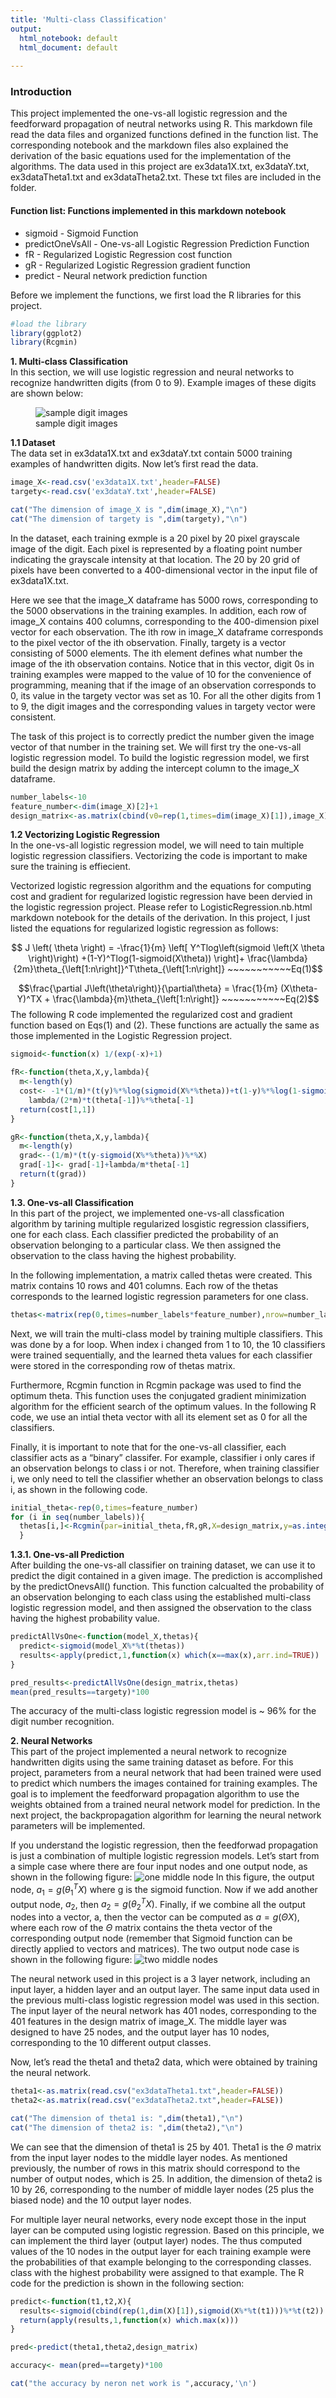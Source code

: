 ```yaml
---
title: 'Multi-class Classification'
output:
  html_notebook: default
  html_document: default
  
---
```


### Introduction

This project implemented the one-vs-all logistic regression and the feedforward propagation of neutral networks using R. This markdown file read the data files and organized functions defined in the function list. The corresponding notebook and the markdown files also explained the derivation of the basic equations used for the implementation of the algorithms. The data used in this project are ex3data1X.txt, ex3dataY.txt, ex3dataTheta1.txt and ex3dataTheta2.txt. These txt files are included in the folder.  

#### Function list: Functions implemented in this markdown notebook
* sigmoid - Sigmoid Function 
* predictOneVsAll - One-vs-all Logistic Regression Prediction Function
* fR - Regularized Logistic Regression cost function
* gR - Regularized Logistic Regression gradient function
* predict - Neural network prediction function

Before we implement the functions, we first load the R libraries for this project.
```r
#load the library
library(ggplot2)
library(Rcgmin)
```

**1. Multi-class Classification **          
In this section, we will use logistic regression and neural networks to recognize handwritten digits (from 0 to 9). Example images of these digits are shown below:     

![sample digit images](ex3.jpg)

**1.1 Dataset **          
The data set in ex3data1X.txt and ex3dataY.txt contain 5000 training examples of handwritten digits. Now let's first read the data. 
```r
image_X<-read.csv('ex3data1X.txt',header=FALSE)
targety<-read.csv('ex3dataY.txt',header=FALSE)

cat("The dimension of image_X is ",dim(image_X),"\n")
cat("The dimension of targety is ",dim(targety),"\n")
```
In the dataset, each training exmple is a 20 pixel by 20 pixel grayscale image of the digit. Each pixel is represented by a floating point number indicating the grayscale intensity at that location. The 20 by 20 grid of pixels have been converted to a 400-dimensional vector in the input file of ex3data1X.txt. 

Here we see that the image_X dataframe has 5000 rows, corresponding to the 5000 observations in the training examples. In addition, each row of image_X contains 400 columns, corresponding to the 400-dimension pixel vector for each observation. The ith row in image_X dataframe corresponds to the pixel vector of the ith observation. Finally, targety is a vector consisting of 5000 elements. The ith element defines what number the image of the ith observation contains. Notice that in this vector, digit 0s in training examples were mapped to the value of 10 for the convenience of programming, meaning that if the image of an observation corresponds to 0, its value in the targety vector was set as 10. For all the other digits from 1 to 9, the digit images and the corresponding values in targety vector were consistent.

The task of this project is to correctly predict the number given the image vector of that number in the training set. We will first try the one-vs-all logistic regression model. To build the logistic regression model, we first build the design matrix by adding the intercept column to the image_X dataframe.

```r
number_labels<-10
feature_number<-dim(image_X)[2]+1
design_matrix<-as.matrix(cbind(v0=rep(1,times=dim(image_X)[1]),image_X))
```
**1.2 Vectorizing Logistic Regression **          
In the one-vs-all logistic regression model, we will need to tain multiple logistic regression classifiers. Vectorizing the code is important to make sure the training is effiecient.

Vectorized logistic regression algorithm and the equations for computing cost and gradient for regularized logistic regression have been dervied in the logistic regression project. Please refer to LogisticRegression.nb.html markdown notebook for the details of the derivation. In this project, I just listed the equations for regularized logistic regression as follows:

$$ J \left( \theta \right) = -\frac{1}{m} \left[ Y^Tlog\left(sigmoid \left(X \theta \right)\right) +(1-Y)^Tlog(1-sigmoid(X\theta))  \right]+ \frac{\lambda}{2m}\theta_{\left[1:n\right]}^T\theta_{\left[1:n\right]}  ~~~~~~~~~~~Eq(1)$$ 

$$\frac{\partial J\left(\theta\right)}{\partial\theta} = \frac{1}{m} (X\theta-Y)^TX + \frac{\lambda}{m}\theta_{\left[1:n\right]}  ~~~~~~~~~~~Eq(2)$$
The following R code implemented the regularized cost and gradient function based on Eqs(1) and (2). These functions are actually the same as those implemented in the Logistic Regression project.
```r
sigmoid<-function(x) 1/(exp(-x)+1)

fR<-function(theta,X,y,lambda){
  m<-length(y)
  cost<- -1*(1/m)*(t(y)%*%log(sigmoid(X%*%theta))+t(1-y)%*%log(1-sigmoid(X%*%theta)))+
    lambda/(2*m)*t(theta[-1])%*%theta[-1]
  return(cost[1,1])
}

gR<-function(theta,X,y,lambda){
  m<-length(y)
  grad<--(1/m)*(t(y-sigmoid(X%*%theta))%*%X)
  grad[-1]<- grad[-1]+lambda/m*theta[-1]
  return(t(grad))
}
```

**1.3. One-vs-all Classification **             
In this part of the project, we implemented one-vs-all classfication algorithm by tarining multiple regularized losgistic regression classifiers, one for each class. Each classifier predicted the probability of an observation belonging to a particular class. We then assigned the observation to the class having the highest probability.

In the following implementation, a matrix called thetas were created. This matrix contains 10 rows and 401 columns. Each row of the thetas corresponds to the learned logistic regression parameters for one class. 
```r
thetas<-matrix(rep(0,times=number_labels*feature_number),nrow=number_labels)

```

Next, we will train the multi-class model by training multiple classifiers. This was done by a for loop. When index i changed from 1 to 10, the 10 classifiers were trained sequentially, and the learned theta values for each classifier were stored in the corresponding row of thetas matrix.

Furthermore, Rcgmin function in Rcgmin package was used to find the optimum theta. This function uses the conjugated gradient minimization algorithm for the efficient search of the optimum values. In the following R code, we use an intial theta vector with all its element set as 0 for all the classifiers.

Finally, it is important to note that for the one-vs-all classifier, each classifier acts as a "binary" classifer. For example, classifier i only cares if an observation belongs to class i or not. Therefore, when training classifier i, we only need to tell the classifier whether an observation belongs to class i, as shown in the following code. 

```r
initial_theta<-rep(0,times=feature_number)
for (i in seq(number_labels)){
  thetas[i,]<-Rcgmin(par=initial_theta,fR,gR,X=design_matrix,y=as.integer(targety==i),lambda=0.1)$par
  }
```
**1.3.1. One-vs-all Prediction **           
After building the one-vs-all classifier on training dataset, we can use it to predict the digit contained in a given image. The prediction is accomplished by the predictOnevsAll() function. This function calcualted the probability of an observation belonging to each class using the established multi-class logistic regression model, and then assigned the observation to the class having the highest probability value.

```r
predictAllVsOne<-function(model_X,thetas){
  predict<-sigmoid(model_X%*%t(thetas))
  results<-apply(predict,1,function(x) which(x==max(x),arr.ind=TRUE))
}

pred_results<-predictAllVsOne(design_matrix,thetas)
mean(pred_results==targety)*100
```
The accuracy of the multi-class logistic regression model is ~ 96% for the digit number recognition. 

**2. Neural Networks **          
 This part of the project implemented a neural network to recognize handwritten digits using the same training dataset as before. For this project, parameters from a neural network that had been trained were used to predict which numbers the images contained for training examples. The goal is to implement the feedforward propagation algorithm to use the weights obtained from a trained neural network model for prediction. In the next project, the backpropagation algorithm for learning the neural network parameters will be implemented.

If you understand the logistic regression, then the feedforwad propagation is just a combination of multiple logistic regression models. Let's start from a simple case where there are four input nodes and one output node, as shown in the following figure:
![one middle node](onenode.PNG)
In this figure, the output node, $a_1=g(\theta_1^TX)$ where g is the sigmoid function. Now if we add another output node, $a_2$, then $a_2=g(\theta_2^TX)$. Finally, if we combine all the output nodes into a vector, a, then the vector can be computed as $a=g(\Theta X)$, where each row of the $\Theta$ matrix contains the theta vector of the corresponding output node (remember that Sigmoid function can be directly applied to vectors and matrices). The two output node case is shown in the following figure: ![two middle nodes](twonodes.PNG) 
 
The neural network used in this project is a 3 layer network, including an input layer, a hidden layer and an output layer. The same input data used in the previous multi-class logistic regression model was used in this section. The input layer of the neural network has 401 nodes, corresponding to the 401 features in the design matrix of image_X. The middle layer was designed to have 25 nodes, and the output layer has 10 nodes, corresponding to the 10 different output classes. 

Now, let's read the theta1 and theta2 data, which were obtained by training the neural network.
```r
theta1<-as.matrix(read.csv("ex3dataTheta1.txt",header=FALSE))
theta2<-as.matrix(read.csv("ex3dataTheta2.txt",header=FALSE))

cat("The dimension of theta1 is: ",dim(theta1),"\n")
cat("The dimension of theta2 is: ",dim(theta2),"\n")
```
We can see that the dimension of theta1 is 25 by 401. Theta1 is the $\Theta$ matrix from the input layer nodes to the middle layer nodes. As mentioned previously, the number of rows in this matrix should correspond to the number of output nodes, which is 25. In addition, the dimension of theta2 is 10 by 26, corresponding to the number of middle layer nodes (25 plus the biased node) and the 10 output layer nodes.

For multiple layer neural networks, every node except those in the input layer can be computed using logistic regression. Based on this principle, we can implement the third layer (output layer) nodes. The thus computed values of the 10 nodes in the output layer for each training example were the probabilities of that example belonging to the corresponding classes. class with the highest probability were assigned to that example. The R code for the prediction is shown in the following section:

```r
predict<-function(t1,t2,X){
  results<-sigmoid(cbind(rep(1,dim(X)[1]),sigmoid(X%*%t(t1)))%*%t(t2))
  return(apply(results,1,function(x) which.max(x)))
}

pred<-predict(theta1,theta2,design_matrix)

accuracy<- mean(pred==targety)*100

cat("the accuracy by neron net work is ",accuracy,'\n')
```

 

